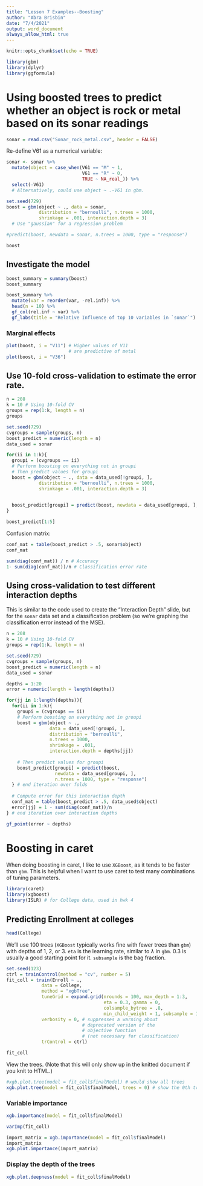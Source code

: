 ---
title: "Lesson 7 Examples--Boosting"
author: "Abra Brisbin"
date: "7/4/2021"
output: word_document
always_allow_html: true
---

```{r setup, include=FALSE}
knitr::opts_chunk$set(echo = TRUE)
```

```{r}
library(gbm)
library(dplyr)
library(ggformula)
```

# Using boosted trees to predict whether an object is rock or metal based on its sonar readings

```{r}
sonar = read.csv("Sonar_rock_metal.csv", header = FALSE)
```




Re-define V61 as a numerical variable:
```{r}
sonar <- sonar %>%
  mutate(object = case_when(V61 == "M" ~ 1,
                            V61 == "R" ~ 0,
                            TRUE ~ NA_real_)) %>%
  select(-V61)
  # Alternatively, could use object ~ .-V61 in gbm.
```






```{r}
set.seed(729)
boost = gbm(object ~ ., data = sonar, 
            distribution = "bernoulli", n.trees = 1000,
            shrinkage = .001, interaction.depth = 3)
  # Use "gaussian" for a regression problem

#predict(boost, newdata = sonar, n.trees = 1000, type = "response")

boost
```




## Investigate the model
```{r}
boost_summary = summary(boost)
boost_summary
```










```{r}
boost_summary %>%
  mutate(var = reorder(var, -rel.inf)) %>%
  head(n = 10) %>%
  gf_col(rel.inf ~ var) %>%
  gf_labs(title = "Relative Influence of top 10 variables in `sonar`")
```







### Marginal effects
```{r}
plot(boost, i = "V11") # Higher values of V11 
                       # are predictive of metal
plot(boost, i = "V36")
```







## Use 10-fold cross-validation to estimate the error rate.
```{r}
n = 208
k = 10 # Using 10-fold CV
groups = rep(1:k, length = n)
groups
```


```{r}
set.seed(729)
cvgroups = sample(groups, n)
boost_predict = numeric(length = n)
data_used = sonar

for(ii in 1:k){
  groupi = (cvgroups == ii)
  # Perform boosting on everything not in groupi
  # Then predict values for groupi
  boost = gbm(object ~ ., data = data_used[!groupi, ], 
            distribution = "bernoulli", n.trees = 1000,
            shrinkage = .001, interaction.depth = 3)
  

  boost_predict[groupi] = predict(boost, newdata = data_used[groupi, ], n.trees = 1000, type = "response")
}
```

```{r}
boost_predict[1:5]
```






Confusion matrix:
```{r}
conf_mat = table(boost_predict > .5, sonar$object)
conf_mat
```










```{r}
sum(diag(conf_mat)) / n # Accuracy
1- sum(diag(conf_mat))/n # Classification error rate
```











## Using cross-validation to test different interaction depths
This is similar to the code used to create the "Interaction Depth" slide, but for the `sonar` data set and a classification problem (so we're graphing the classification error instead of the MSE).
```{r, CV}
n = 208
k = 10 # Using 10-fold CV
groups = rep(1:k, length = n)

set.seed(729)
cvgroups = sample(groups, n)
boost_predict = numeric(length = n)
data_used = sonar

depths = 1:20
error = numeric(length = length(depths))

for(jj in 1:length(depths)){
  for(ii in 1:k){
    groupi = (cvgroups == ii)
    # Perform boosting on everything not in groupi
    boost = gbm(object ~ ., 
                data = data_used[!groupi, ],
                distribution = "bernoulli", 
                n.trees = 1000, 
                shrinkage = .001, 
                interaction.depth = depths[jj])
    
    # Then predict values for groupi
    boost_predict[groupi] = predict(boost, 
                  newdata = data_used[groupi, ],
                  n.trees = 1000, type = "response")
  } # end iteration over folds
  
  # Compute error for this interaction depth
  conf_mat = table(boost_predict > .5, data_used$object)
  error[jj] = 1 - sum(diag(conf_mat))/n
} # end iteration over interaction depths
```

```{r, graph_error}
gf_point(error ~ depths)
```







# Boosting in caret
When doing boosting in caret, I like to use `XGBoost`, as it tends to be faster than `gbm`.  This is helpful when I want to use caret to test many combinations of tuning parameters.
```{r, message = FALSE}
library(caret)
library(xgboost)
library(ISLR) # for College data, used in hwk 4
```

## Predicting Enrollment at colleges

```{r}
head(College)
```

We'll use 100 trees (`XGBoost` typically works fine with fewer trees than `gbm`) with depths of 1, 2, or 3.  `eta` is the learning rate, similar to $\lambda$ in `gbm`.  0.3 is usually a good starting point for it.  `subsample` is the bag fraction.
```{r, xgboost}

set.seed(123)
ctrl = trainControl(method = "cv", number = 5)
fit_coll = train(Enroll ~ ., 
             data = College,
             method = "xgbTree",
             tuneGrid = expand.grid(nrounds = 100, max_depth = 1:3, 
                                    eta = 0.3, gamma = 0, 
                                    colsample_bytree = .8, 
                                    min_child_weight = 1, subsample = 1),
             verbosity = 0, # suppresses a warning about 
                            # deprecated version of the 
                            # objective function
                            # (not necessary for classification)
             trControl = ctrl)

fit_coll

```
View the trees.  (Note that this will only show up in the knitted document if you knit to HTML.)
```{r, show_tree}
#xgb.plot.tree(model = fit_coll$finalModel) # would show all trees
xgb.plot.tree(model = fit_coll$finalModel, trees = 0) # show the 0th tree
```

### Variable importance
```{r}

xgb.importance(model = fit_coll$finalModel)

```

```{r}

varImp(fit_coll)

```

```{r}

import_matrix = xgb.importance(model = fit_coll$finalModel)
import_matrix
xgb.plot.importance(import_matrix)

```

### Display the depth of the trees
```{r}
xgb.plot.deepness(model = fit_coll$finalModel)
```